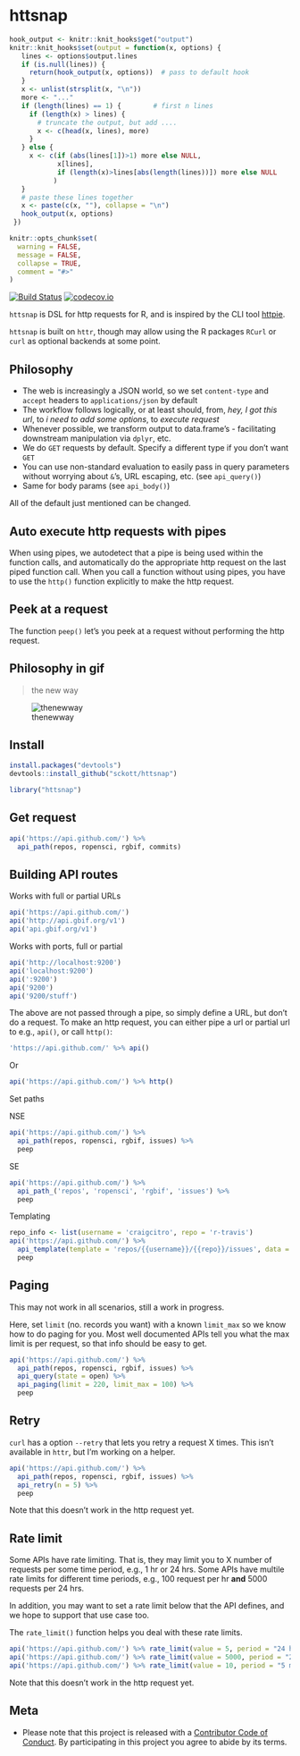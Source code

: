 httsnap
=======

```r
hook_output <- knitr::knit_hooks$get("output")
knitr::knit_hooks$set(output = function(x, options) {
   lines <- options$output.lines
   if (is.null(lines)) {
     return(hook_output(x, options))  # pass to default hook
   }
   x <- unlist(strsplit(x, "\n"))
   more <- "..."
   if (length(lines) == 1) {        # first n lines
     if (length(x) > lines) {
       # truncate the output, but add ....
       x <- c(head(x, lines), more)
     }
   } else {
     x <- c(if (abs(lines[1])>1) more else NULL,
            x[lines],
            if (length(x)>lines[abs(length(lines))]) more else NULL
           )
   }
   # paste these lines together
   x <- paste(c(x, ""), collapse = "\n")
   hook_output(x, options)
 })

knitr::opts_chunk$set(
  warning = FALSE,
  message = FALSE,
  collapse = TRUE,
  comment = "#>"
)
```

[![Build Status](https://travis-ci.org/sckott/httsnap.svg)](https://travis-ci.org/sckott/httsnap)
[![codecov.io](https://codecov.io/github/sckott/httsnap/coverage.svg?branch=master)](https://codecov.io/github/sckott/httsnap?branch=master)

`httsnap` is DSL for http requests for R, and is inspired by the CLI tool  [httpie](https://github.com/jakubroztocil/httpie). 

`httsnap` is built on `httr`, though may allow using the R packages `RCurl` or `curl` as optional backends at some point.

## Philosophy

* The web is increasingly a JSON world, so we set `content-type` and `accept` headers to `applications/json` by default
* The workflow follows logically, or at least should, from, _hey, I got this url_, to _i need to add some options_, to _execute request_
* Whenever possible, we transform output to data.frame's - facilitating downstream manipulation via `dplyr`, etc.
* We do `GET` requests by default. Specify a different type if you don't want `GET`
* You can use non-standard evaluation to easily pass in query parameters without worrying about `&`'s, URL escaping, etc. (see `api_query()`)
* Same for body params (see `api_body()`)

All of the default just mentioned can be changed.

## Auto execute http requests with pipes

When using pipes, we autodetect that a pipe is being used within the function calls, and automatically do the appropriate http request on the last piped function call. When you call a function without using pipes, you have to use the `http()` function explicitly to make the http request.

## Peek at a request

The function `peep()` let's you peek at a request without performing the http request.

## Philosophy in gif

> the new way

![thenewway](http://media.giphy.com/media/QpebwL6Jr6snu/giphy.gif)

## Install

```r
install.packages("devtools")
devtools::install_github("sckott/httsnap")
```

```r
library("httsnap")
```

## Get request

```r
api('https://api.github.com/') %>%
  api_path(repos, ropensci, rgbif, commits)
```

## Building API routes

Works with full or partial URLs

```r
api('https://api.github.com/')
api('http://api.gbif.org/v1')
api('api.gbif.org/v1')
```

Works with ports, full or partial

```r
api('http://localhost:9200')
api('localhost:9200')
api(':9200')
api('9200')
api('9200/stuff')
```

The above are not passed through a pipe, so simply define a URL, but don't do a request. To make an http request, you can either pipe a url or partial url to e.g., `api()`, or call `http()`:

```r
'https://api.github.com/' %>% api()
```

Or

```r
api('https://api.github.com/') %>% http()
```

Set paths

NSE

```r
api('https://api.github.com/') %>%
  api_path(repos, ropensci, rgbif, issues) %>% 
  peep
```

SE

```r
api('https://api.github.com/') %>%
  api_path_('repos', 'ropensci', 'rgbif', 'issues') %>% 
  peep
```

Templating

```r
repo_info <- list(username = 'craigcitro', repo = 'r-travis')
api('https://api.github.com/') %>%
  api_template(template = 'repos/{{username}}/{{repo}}/issues', data = repo_info) %>% 
  peep
```

## Paging

This may not work in all scenarios, still a work in progress.

Here, set `limit` (no. records you want) with a known `limit_max` so we know how to do paging for you. Most well documented APIs tell you what the max limit is per request, so that info should be easy to get.

```r
api('https://api.github.com/') %>%
  api_path(repos, ropensci, rgbif, issues) %>%
  api_query(state = open) %>%
  api_paging(limit = 220, limit_max = 100) %>% 
  peep
```

## Retry

`curl` has a option `--retry` that lets you retry a request X times. This isn't available in `httr`, but I'm working on a helper.

```r
api('https://api.github.com/') %>%
  api_path(repos, ropensci, rgbif, issues) %>%
  api_retry(n = 5) %>% 
  peep
```

Note that this doesn't work in the http request yet.

## Rate limit

Some APIs have rate limiting. That is, they may limit you to X number of requests per some time period, e.g., 1 hr or 24 hrs. Some APIs have multile rate limits for different time periods, e.g., 100 request per hr __and__ 5000 requests per 24 hrs.

In addition, you may want to set a rate limit below that the API defines, and we hope to support that use case too. 

The `rate_limit()` function helps you deal with these rate limits. 

```r
api('https://api.github.com/') %>% rate_limit(value = 5, period = "24 hrs") %>% peep
api('https://api.github.com/') %>% rate_limit(value = 5000, period = "24 hrs") %>% peep
api('https://api.github.com/') %>% rate_limit(value = 10, period = "5 min") %>% peep
```

Note that this doesn't work in the http request yet.

## Meta

* Please note that this project is released with a [Contributor Code of Conduct](CONDUCT.md). By participating in this project you agree to abide by its terms.
